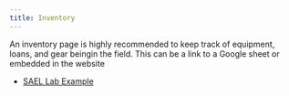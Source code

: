 ```yaml
---
title: Inventory
---
```


An inventory page is highly recommended to keep track of equipment, loans, and gear beingin the field. This can be a link to a Google sheet or embedded in the website

-   [SAEL Lab Example](https://sael-swfsc.github.io/SAEL-lab-manual/content/Inventory.html)
